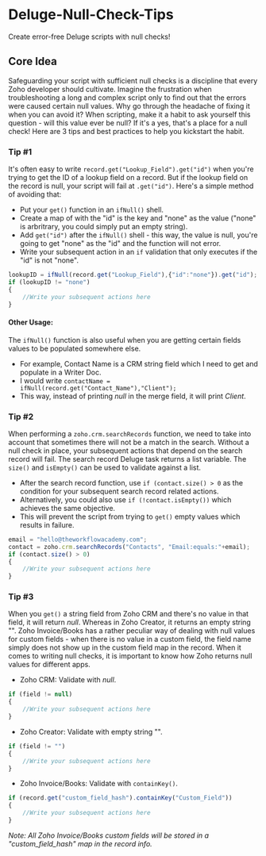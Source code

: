 # Deluge-Null-Check-Tips
Create error-free Deluge scripts with null checks!

## Core Idea
Safeguarding your script with sufficient null checks is a discipline that every Zoho developer should cultivate. Imagine the frustration when troubleshooting a long and complex script only to find out that the errors were caused certain null values. Why go through the headache of fixing it when you can avoid it? When scripting, make it a habit to ask yourself this question - will this value ever be null? If it's a yes, that's a place for a null check! Here are 3 tips and best practices to help you kickstart the habit.

### Tip #1
It's often easy to write `record.get("Lookup_Field").get("id")` when you're trying to get the ID of a lookup field on a record. But if the lookup field on the record is null, your script will fail at `.get("id")`. Here's a simple method of avoiding that:
* Put your `get()` function in an `ifNull()` shell.
* Create a map of with the "id" is the key and "none" as the value ("none" is arbritrary, you could simply put an empty string).
* Add `get("id")` after the `ifNull()` shell - this way, the value is null, you're going to get "none" as the "id" and the function will not error.
* Write your subsequent action in an `if` validation that only executes if the "id" is not "none".

```javascript
lookupID = ifNull(record.get("Lookup_Field"),{"id":"none"}).get("id");
if (lookupID != "none")
{
	//Write your subsequent actions here
}
```
#### Other Usage:
The `ifNull()` function is also useful when you are getting certain fields values to be populated somewhere else. 
* For example, Contact Name is a CRM string field which I need to get and populate in a Writer Doc.
* I would write `contactName = ifNull(record.get("Contact_Name"),"Client");`
* This way, instead of printing *null* in the merge field, it will print *Client*.

### Tip #2
When performing a `zoho.crm.searchRecords` function, we need to take into account that sometimes there will not be a match in the search. Without a null check in place, your subsequent actions that depend on the search record will fail. The search record Deluge task returns a list variable. The `size()` and `isEmpty()` can be used to validate against a list.
* After the search record function, use `if (contact.size() > 0` as the condition for your subsequent search record related actions.
 * Alternatively, you could also use `if (!contact.isEmpty())` which achieves the same objective.
* This will prevent the script from trying to `get()` empty values which results in failure.

```javascript
email = "hello@theworkflowacademy.com";
contact = zoho.crm.searchRecords("Contacts", "Email:equals:"+email);
if (contact.size() > 0)
{
	//Write your subsequent actions here
}
```
### Tip #3
When you `get()` a string field from Zoho CRM and there's no value in that field, it will return *null*. Whereas in Zoho Creator, it returns an empty string "". Zoho Invoice/Books has a rather peculiar way of dealing with null values for custom fields - when there is no value in a custom field, the field name simply does not show up in the custom field map in the record. When it comes to writing null checks, it is important to know how Zoho returns null values for different apps.
* Zoho CRM: Validate with *null*.
```javascript
if (field != null)
{
	//Write your subsequent actions here
}
```
* Zoho Creator: Validate with empty string "".
```javascript
if (field != "")
{
	//Write your subsequent actions here
}
```
* Zoho Invoice/Books: Validate with `containKey()`.
```javascript
if (record.get("custom_field_hash").containKey("Custom_Field"))
{
	//Write your subsequent actions here
}
```
*Note: All Zoho Invoice/Books custom fields will be stored in a "custom_field_hash" map in the record info.*